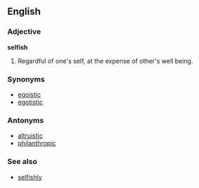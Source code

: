 ==English==

===Adjective===
'''selfish'''
#Regardful of one's self, at the expense of other's well being.

===Synonyms===
*[[egoistic]]
*[[egotistic]]

===Antonyms===
*[[altruistic]]
*[[philanthropic]]

===See also===
*[[selfishly]]